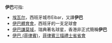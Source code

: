 '''伊巴'''可指:
*[[埃瓦尔|埃瓦尔]]，西班牙城市Eibar，又譯'''伊巴'''
*[[伊巴體育會|伊巴體育會]]，西班牙的一支足球會
*[[伊巴謙莫域|伊巴謙莫域]]，瑞典著名球星，香港非正式簡稱'''伊巴'''
*[[伊巴_(菲律賓)|伊巴 (菲律賓)]]，[[菲律賓|菲律賓]][[三描禮士省|三描禮士省]][[省會|省會]]

{{disambig|Cat=二字译名消歧义}}